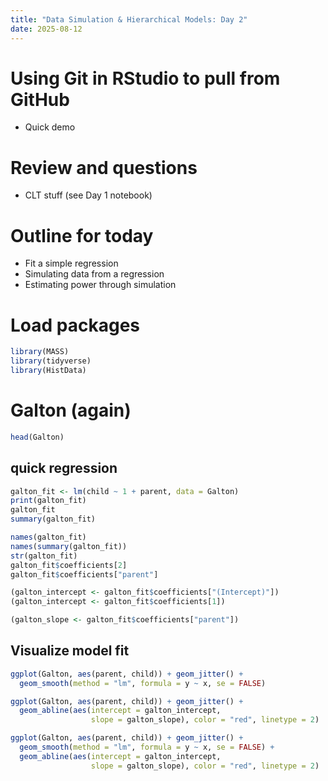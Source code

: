 ```yaml
---
title: "Data Simulation & Hierarchical Models: Day 2"
date: 2025-08-12
---
```


# Using Git in RStudio to pull from GitHub

- Quick demo

# Review and questions

- CLT stuff (see Day 1 notebook)

# Outline for today

- Fit a simple regression
- Simulating data from a regression
- Estimating power through simulation

# Load packages

```r
library(MASS)
library(tidyverse)
library(HistData)
```


# Galton (again)

```r
head(Galton)
```

## quick regression

```r
galton_fit <- lm(child ~ 1 + parent, data = Galton)
print(galton_fit)
galton_fit
summary(galton_fit)

names(galton_fit)
names(summary(galton_fit))
str(galton_fit)
galton_fit$coefficients[2]
galton_fit$coefficients["parent"]

(galton_intercept <- galton_fit$coefficients["(Intercept)"])
(galton_intercept <- galton_fit$coefficients[1])

(galton_slope <- galton_fit$coefficients["parent"])
```


## Visualize model fit

```r
ggplot(Galton, aes(parent, child)) + geom_jitter() + 
  geom_smooth(method = "lm", formula = y ~ x, se = FALSE)

ggplot(Galton, aes(parent, child)) + geom_jitter() + 
  geom_abline(aes(intercept = galton_intercept,
                  slope = galton_slope), color = "red", linetype = 2)

ggplot(Galton, aes(parent, child)) + geom_jitter() + 
  geom_smooth(method = "lm", formula = y ~ x, se = FALSE) + 
  geom_abline(aes(intercept = galton_intercept,
                  slope = galton_slope), color = "red", linetype = 2)

```


